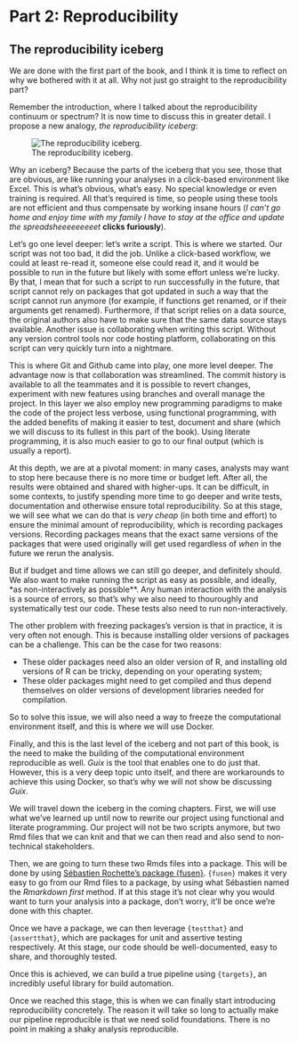 # Part 2: Reproducibility

## The reproducibility iceberg

We are done with the first part of the book, and I think it is time to reflect
on why we bothered with it at all. Why not just go straight to the
reproducibility part?

Remember the introduction, where I talked about the reproducibility continuum or
spectrum? It is now time to discuss this in greater detail. I propose a new
analogy, *the reproducibility iceberg*:

<figure>
    <img src="images/repro_iceberg.png"
         alt="The reproducibility iceberg."></img>
    <figcaption>The reproducibility iceberg.</figcaption>
</figure>

Why an iceberg? Because the parts of the iceberg that you see, those that are
obvious, are like running your analyses in a click-based environment like Excel.
This is what’s obvious, what’s easy. No special knowledge or even training is
required. All that’s required is time, so people using these tools are not
efficient and thus compensate by working insane hours (*I can’t go home and
enjoy time with my family I have to stay at the office and update the
spreadsheeeeeeeeet* **clicks furiously**).

Let’s go one level deeper: let’s write a script. This is where we started. Our
script was not too bad, it did the job. Unlike a click-based workflow, we could
at least re-read it, someone else could read it, and it would be possible to run
in the future but likely with some effort unless we’re lucky. By that, I mean
that for such a script to run successfully in the future, that script cannot
rely on packages that got updated in such a way that the script cannot run
anymore (for example, if functions get renamed, or if their arguments get
renamed). Furthermore, if that script relies on a data source, the original
authors also have to make sure that the same data source stays available.
Another issue is collaborating when writing this script. Without any version
control tools nor code hosting platform, collaborating on this script can very
quickly turn into a nightmare.

This is where Git and Github came into play, one more level deeper. The
advantage now is that collaboration was streamlined. The commit history is
available to all the teammates and it is possible to revert changes, experiment
with new features using branches and overall manage the project. In this layer
we also employ new programming paradigms to make the code of the project less
verbose, using functional programming, with the added benefits of making it
easier to test, document and share (which we will discuss to its fullest in this
part of the book). Using literate programming, it is also much easier to go to
our final output (which is usually a report).

At this depth, we are at a pivotal moment: in many cases, analysts may want to
stop here because there is no more time or budget left. After all, the results
were obtained and shared with higher-ups. It can be difficult, in some contexts,
to justify spending more time to go deeper and write tests, documentation and
otherwise ensure total reproducibility. So at this stage, we will see what we
can do that is *very cheap* (in both time and effort) to ensure the minimal
amount of reproducibility, which is recording packages versions. Recording
packages means that the exact same versions of the packages that were used
originally will get used regardless of *when* in the future we rerun the
analysis.

But if budget and time allows we can still go deeper, and definitely should. We
also want to make running the script as easy as possible, and ideally, *as
non-interactively as possible**. Any human interaction with the analysis is a
source of errors, so that’s why we also need to thouroughly and systematically
test our code. These tests also need to run non-interactively.

The other problem with freezing packages’s version is that in practice, it is
very often not enough. This is because installing older versions of packages can
be a challenge. This can be the case for two reasons:

- These older packages need also an older version of R, and installing old versions of R can be tricky, depending on your operating system;
- These older packages might need to get compiled and thus depend themselves on older versions of development libraries needed for compilation.

So to solve this issue, we will also need a way to freeze the computational
environment itself, and this is where we will use Docker.

Finally, and this is the last level of the iceberg and not part of this book,
is the need to make the building of the computational environment reproducible
as well. *Guix* is the tool that enables one to do just that. However, this is a
very deep topic unto itself, and there are workarounds to achieve this using
Docker, so that’s why we will not show be discussing *Guix*.

We will travel down the iceberg in the coming chapters. First, we will use what
we’ve learned up until now to rewrite our project using functional and literate
programming. Our project will not be two scripts anymore, but two Rmd files that
we can knit and that we can then read and also send to non-technical
stakeholders.

Then, we are going to turn these two Rmds files into a package. This will be
done by using [Sébastien Rochette’s package
{fusen}](https://thinkr-open.github.io/fusen/). `{fusen}` makes it very easy to
go from our Rmd files to a package, by using what Sébastien named the *Rmarkdown
first* method. If at this stage it’s not clear why you would want to turn your
analysis into a package, don’t worry, it’ll be once we’re done with this
chapter. 

Once we have a package, we can then leverage `{testthat}` and `{assertthat}`,
which are packages for unit and assertive testing respectively. At this stage,
our code should be well-documented, easy to share, and thoroughly tested.

Once this is achieved, we can build a true pipeline using `{targets}`, an
incredibly useful library for build automation.

Once we reached this stage, this is when we can finally start introducing
reproducibility concretely. The reason it will take so long to actually make our
pipeline reproducible is that we need solid foundations. There is no point in
making a shaky analysis reproducible.
